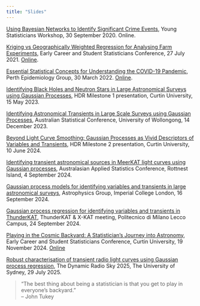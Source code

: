 ```yaml
---
title: "Slides"
---
```


[Using Bayesian Networks to Identify Significant Crime Events](pdf/YSW2020.pdf), Young Statisticians Workshop, 30 September 2020. Online.

[Kriging vs Geographically Weighted Regression for Analysing Farm Experiments](pdf/ECSSC2021.pdf), Early Career and Student Statisticians Conference, 27 July 2021. [Online](https://youtu.be/FDilpvd5WZA).

[Essential Statistical Concepts for Understanding the COVID-19 Pandemic](pdf/PEG_20220330.pdf), Perth Epidemiology Group, 30 March 2022. [Online](https://youtu.be/fOKG_4YWhO8).

[Identifying Black Holes and Neutron Stars in Large Astronomical Surveys using Gaussian Processes](pdf/M1_20230515.pdf), HDR Milestone 1 presentation, Curtin University, 15 May 2023.

[Identifying Astronomical Transients in Large Scale Surveys using Gaussian Processes](pdf/ASC2023.pdf), Australian Statistical Conference, University of Wollongong, 14 December 2023.

[Beyond Light Curve Smoothing: Gaussian Processes as Vivid Descriptors of Variables and Transients](pdf/M2_20240610.pdf), HDR Milestone 2 presentation, Curtin University, 10 June 2024.

[Identifying transient astronomical sources in MeerKAT light curves using Gaussian processes](pdf/AASC2024.pdf), Australasian Applied Statistics Conference, Rottnest Island, 4 September 2024.

[Gaussian process models for identifying variables and transients in large astronomical surveys](pdf/ICL_20240916.pdf), Astrophysics Group, Imperial College London, 16 September 2024.

[Gaussian process regression for identifying variables and transients in ThunderKAT](pdf/XKAT2024.pdf), ThunderKAT & X-KAT meeting, Politecnico di Milano Lecco Campus, 24 September 2024.

[Playing in the Cosmic Backyard: A Statistician’s Journey into Astronomy](pdf/ECSSC2024.pdf), Early Career and Student Statisticians Conference, Curtin University, 19 November 2024. [Online](https://www.youtube.com/embed/QI1gFWM3IsQ?start=50&end=676)

[Robust characterisation of transient radio light curves using Gaussian process regression](pdf/DRS2025.pdf), The Dynamic Radio Sky 2025, The University of Sydney, 29 July 2025.

> "The best thing about being a statistician is that you get to play in everyone's backyard."<br>
> -- John Tukey

